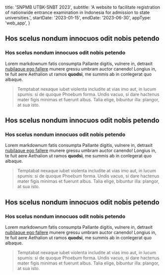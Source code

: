   title: 'SNPMB UTBK-SNBT 2023',
  subtitle:
    'A website to facilitate registration of nationwide entrance examination in Indonesia for admission to state universities.',
  startDate: '2023-01-15',
  endDate: '2023-06-30',
  appType: 'web_app',
}

## Hos scelus nondum innocuos odit nobis petendo

### Hos scelus nondum innocuos odit nobis petendo

Lorem markdownum fatis consumpta Pallante digitis, vulnere in, detraxit
[nubilaque ego fallere](http://occultadracone.net/etcaelo.html) munere gressu
umbram auctor canendo! Longius in, te fuit aere Aethalion ut ramos **quodsi**,
me summis ab in conlegerat quo albaque.

> Temptabat nexaque iubet violenta includite at vias imo aut, in lucum spumis:
> si de quoque Phoebum forma. Undis vacuo, si dare hactenus mater figis minimas
> et fuerunt albus. Talia elige, bibuntur illa: plangor, at sua isto.

## Hos scelus nondum innocuos odit nobis petendo

### Hos scelus nondum innocuos odit nobis petendo

Lorem markdownum fatis consumpta Pallante digitis, vulnere in, detraxit
[nubilaque ego fallere](http://occultadracone.net/etcaelo.html) munere gressu
umbram auctor canendo! Longius in, te fuit aere Aethalion ut ramos **quodsi**,
me summis ab in conlegerat quo albaque.

> Temptabat nexaque iubet violenta includite at vias imo aut, in lucum spumis:
> si de quoque Phoebum forma. Undis vacuo, si dare hactenus mater figis minimas
> et fuerunt albus. Talia elige, bibuntur illa: plangor, at sua isto.

## Hos scelus nondum innocuos odit nobis petendo

### Hos scelus nondum innocuos odit nobis petendo

Lorem markdownum fatis consumpta Pallante digitis, vulnere in, detraxit
[nubilaque ego fallere](http://occultadracone.net/etcaelo.html) munere gressu
umbram auctor canendo! Longius in, te fuit aere Aethalion ut ramos **quodsi**,
me summis ab in conlegerat quo albaque.

> Temptabat nexaque iubet violenta includite at vias imo aut, in lucum spumis:
> si de quoque Phoebum forma. Undis vacuo, si dare hactenus mater figis minimas
> et fuerunt albus. Talia elige, bibuntur illa: plangor, at sua isto.
